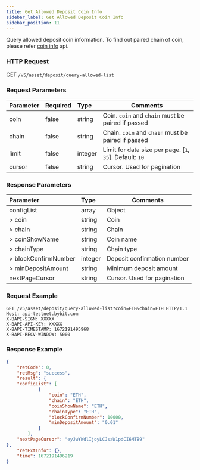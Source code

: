 ```yaml
---
title: Get Allowed Deposit Coin Info
sidebar_label: Get Allowed Deposit Coin Info
sidebar_position: 11
---
```



Query allowed deposit coin information. To find out paired chain of coin, please refer [coin info](coin-info#) api.

### HTTP Request
GET `/v5/asset/deposit/query-allowed-list`

### Request Parameters
| Parameter | Required | Type | Comments|
|:----- |:-------|:-----|------ |
|coin |false |string |Coin. `coin` and `chain` must be paired if passed |
|chain |false |string |Chain. `coin` and `chain` must be paired if passed|
|limit |false |integer |Limit for data size per page. [`1`, `35`]. Default: `10`|
|cursor |false |string |Cursor. Used for pagination|

### Response Parameters
| Parameter | Type | Comments|
|:----- |:-----|----- |
|configList |array|Object |
|> coin |string |Coin |
|> chain |string|Chain |
|> coinShowName |string|Coin name |
|> chainType |string|Chain type |
|> blockConfirmNumber |integer|Deposit confirmation number |
|> minDepositAmount |string|Minimum deposit amount |
|nextPageCursor |string |Cursor. Used for pagination|

### Request Example

```http
GET /v5/asset/deposit/query-allowed-list?coin=ETH&chain=ETH HTTP/1.1
Host: api-testnet.bybit.com
X-BAPI-SIGN: XXXXX
X-BAPI-API-KEY: XXXXX
X-BAPI-TIMESTAMP: 1672191495968
X-BAPI-RECV-WINDOW: 5000
```

### Response Example

```json
{
    "retCode": 0,
    "retMsg": "success",
    "result": {
    "configList": [
            {
                "coin": "ETH",
                "chain": "ETH",
                "coinShowName": "ETH",
                "chainType": "ETH",
                "blockConfirmNumber": 10000,
                "minDepositAmount": "0.01"
            }
        ],
    "nextPageCursor": "eyJwYWdlIjoyLCJsaW1pdCI6MTB9"
},
    "retExtInfo": {},
    "time": 1672191496219
}
```